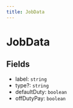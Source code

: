 ```yaml
---
title: JobData
---
```


# JobData

## Fields

- label: `string`
- type?: `string`
- defaultDuty: `boolean`
- offDutyPay: `boolean`
